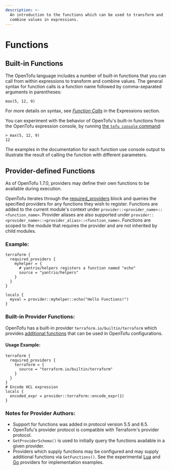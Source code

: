 ```yaml
---
description: >-
  An introduction to the functions which can be used to transform and
  combine values in expressions.
---
```


# Functions

## Built-in Functions

The OpenTofu language includes a number of built-in functions that you can
call from within expressions to transform and combine values. The general
syntax for function calls is a function name followed by comma-separated
arguments in parentheses:

```hcl
max(5, 12, 9)
```

For more details on syntax, see
[_Function Calls_](../../language/expressions/function-calls.mdx)
in the Expressions section.

You can experiment with the behavior of OpenTofu's built-in functions from
the OpenTofu expression console, by running
[the `tofu console` command](../../cli/commands/console.mdx):

```
> max(5, 12, 9)
12
```

The examples in the documentation for each function use console output to
illustrate the result of calling the function with different parameters.

## Provider-defined Functions

As of OpenTofu 1.7.0, providers may define their own functions to be available during
execution.

OpenTofu iterates through the [required_providers](../../language/providers/requirements.mdx) block
and queries the specified providers for any functions they wish to register. Functions are
added to the current module's context under `provider::<provider_name>::<function_name>`.  Provider
aliases are also supported under `provider::<provider_name>::<provider_alias>::<function_name>`.
Functions are scoped to the module that requires the provider and are not inherited by child modules.

### Example:

```hcl
terraform {
  required_providers {
    myhelper = {
      # yantrio/helpers registers a function named "echo"
      source = "yantrio/helpers"
    }
  }
}

locals {
  myval = provider::myhelper::echo("Hello Functions!")
}
```

### Built-in Provider Functions:
OpenTofu has a built-in provider `terraform.io/builtin/terraform` which provides [additional functions](../providers/builtin.mdx#functions) that can be used in OpenTofu configurations.

#### Usage Example:
```hcl
terraform {
  required_providers {
    terraform = {
      source = "terraform.io/builtin/terraform"
    }
  }
}
# Encode HCL expression
locals {
  encoded_expr = provider::terraform::encode_expr(1)
}
```

### Notes for Provider Authors:
* Support for functions was added in protocol version 5.5 and 6.5.
* OpenTofu's provider protocol is compatible with Terraform's provider protocol.
* `GetProviderSchema()` is used to initially query the functions available in a given provider.
* Providers which supply functions may be configured and may supply additional functions via `GetFunctions()`. See the experimental [Lua](https://github.com/opentofu/terraform-provider-lua) and [Go](https://github.com/opentofu/terraform-provider-go) providers for implementation examples.
